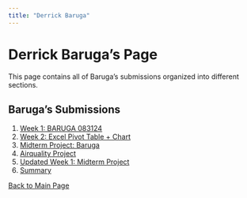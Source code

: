 ```yaml
---
title: "Derrick Baruga"
---
```


# Derrick Baruga's Page

This page contains all of Baruga's submissions organized into different sections.

## Baruga's Submissions

1. [Week 1: BARUGA 083124](submissions/week1_baruga_083124.qmd)
2. [Week 2: Excel Pivot Table + Chart](submissions/week2_excel_pivottable_chart_baruga.qmd)
3. [Midterm Project: Baruga](submissions/midterm_project_baruga.qmd)
4. [Airquality Project](submissions/airquality.qmd)
5. [Updated Week 1: Midterm Project](submissions/updated_week1_midterm_project.qmd)
6. [Summary](submissions/summary.qmd)

[Back to Main Page](introduction.qmd)

